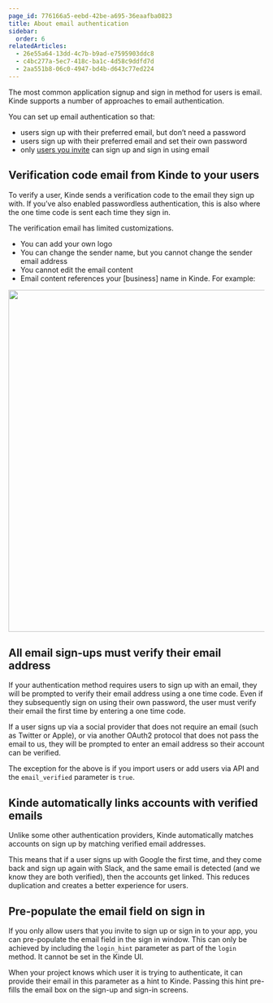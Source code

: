 ```yaml
---
page_id: 776166a5-eebd-42be-a695-36eaafba0823
title: About email authentication
sidebar:
  order: 6
relatedArticles:
  - 26e55a64-13dd-4c7b-b9ad-e7595903ddc8
  - c4bc277a-5ec7-418c-ba1c-4d58c9ddfd7d
  - 2aa551b8-06c0-4947-bd4b-d643c77ed224
---
```


The most common application signup and sign in method for users is email. Kinde supports a number of approaches to email authentication.

You can set up email authentication so that:

- users sign up with their preferred email, but don’t need a password
- users sign up with their preferred email and set their own password
- only [users you invite](/authenticate/custom-configurations/disable-sign-up/) can sign up and sign in using email

## Verification code email from Kinde to your users

To verify a user, Kinde sends a verification code to the email they sign up with. If you’ve also enabled passwordless authentication, this is also where the one time code is sent each time they sign in.

The verification email has limited customizations.

- You can add your own logo
- You can change the sender name, but you cannot change the sender email address
- You cannot edit the email content
- Email content references your [business] name in Kinde. For example:

<img
  src="https://imagedelivery.net/skPPZTHzSlcslvHjesZQcQ/c38710e9-889e-440e-5b6d-3421bb377900/public"
  alt=""
  width="672px"
  height="auto"
  fetchpriority="low"
  loading="lazy"
  decoding="async"
/>

## All email sign-ups must verify their email address

If your authentication method requires users to sign up with an email, they will be prompted to verify their email address using a one time code. Even if they subsequently sign on using their own password, the user must verify their email the first time by entering a one time code.

If a user signs up via a social provider that does not require an email (such as Twitter or Apple), or via another OAuth2 protocol that does not pass the email to us, they will be prompted to enter an email address so their account can be verified.

<Aside>

The exception for the above is if you import users or add users via API and the `email_verified` parameter is `true`.

</Aside>

## Kinde automatically links accounts with verified emails

Unlike some other authentication providers, Kinde automatically matches accounts on sign up by matching verified email addresses.

This means that if a user signs up with Google the first time, and they come back and sign up again with Slack, and the same email is detected (and we know they are both verified), then the accounts get linked. This reduces duplication and creates a better experience for users.

## Pre-populate the email field on sign in

If you only allow users that you invite to sign up or sign in to your app, you can pre-populate the email field in the sign in window. This can only be achieved by including the `login_hint` parameter as part of the `login` method. It cannot be set in the Kinde UI.

When your project knows which user it is trying to authenticate, it can provide their email in this parameter as a hint to Kinde. Passing this hint pre-fills the email box on the sign-up and sign-in screens.
